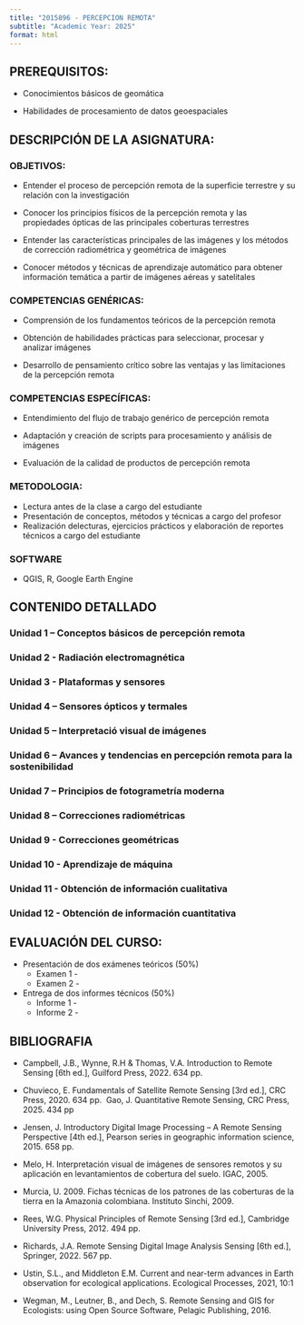 ```yaml
---
title: "2015896 - PERCEPCION REMOTA"
subtitle: "Academic Year: 2025"
format: html
---
```

## PREREQUISITOS:

- Conocimientos básicos de geomática

- Habilidades de procesamiento de datos geoespaciales

## DESCRIPCIÓN DE LA ASIGNATURA:

::: {.callout-important collapse=false}
### OBJETIVOS:

-	Entender el proceso de percepción remota de la superficie terrestre y su relación con la investigación 

- Conocer los principios físicos de la percepción remota y las propiedades ópticas de las principales coberturas terrestres  

- Entender las características principales de las imágenes y los métodos de corrección radiométrica y geométrica de imágenes 

- Conocer métodos y técnicas de aprendizaje automático  para obtener información temática a partir de imágenes aéreas y satelitales 


### COMPETENCIAS GENÉRICAS: 

-	Comprensión de los fundamentos teóricos de la percepción remota 

-	Obtención de habilidades prácticas para seleccionar, procesar y analizar imágenes 

-	Desarrollo de pensamiento crítico sobre las ventajas y las limitaciones de la percepción remota 


### COMPETENCIAS ESPECÍFICAS:

-	Entendimiento del flujo de trabajo genérico  de percepción remota 

- Adaptación y creación de scripts para  procesamiento y análisis de imágenes 

- Evaluación de la calidad de productos de percepción remota 


### METODOLOGIA:

-	Lectura antes de la clase a cargo del estudiante
- Presentación de conceptos, métodos y técnicas a cargo del profesor
-	Realización delecturas, ejercicios prácticos y elaboración de reportes técnicos a cargo  del estudiante

### SOFTWARE

-   QGIS, R, Google Earth Engine
:::


## CONTENIDO DETALLADO 

::: {.callout-important collapse=true}
### Unidad 1 –   Conceptos básicos de percepción remota 

### Unidad 2 -  Radiación electromagnética 

### Unidad 3 - Plataformas y sensores 

### Unidad 4 – Sensores ópticos y termales 

### Unidad 5 – Interpretació visual de imágenes

### Unidad 6 –  Avances y tendencias en percepción remota para la sostenibilidad

### Unidad 7 – Principios de fotogrametría moderna 

### Unidad 8 – Correcciones radiométricas

### Unidad 9 - Correcciones geométricas

### Unidad 10 - Aprendizaje de máquina

### Unidad 11 - Obtención de información cualitativa

### Unidad 12 - Obtención de información cuantitativa
:::


## EVALUACIÓN DEL CURSO: 

::: {.callout-important collapse=false}

-	Presentación de dos exámenes teóricos (50%)
    - Examen 1 - 
    - Examen 2 - 
-	Entrega de dos informes técnicos  (50%)
    - Informe 1 - 
    - Informe 2 - 

:::

## BIBLIOGRAFIA

::: {.callout-important collapse=true}

- Campbell, J.B., Wynne, R.H & Thomas, V.A. Introduction to Remote Sensing [6th ed.], Guilford Press, 2022. 634 pp. 
 
- Chuvieco, E. Fundamentals of Satellite Remote Sensing [3rd ed.], CRC Press, 2020. 634 pp. 
Gao, J. Quantitative Remote Sensing, CRC Press, 2025. 434 pp

- Jensen, J. Introductory Digital Image Processing – A Remote Sensing Perspective  [4th ed.], Pearson series in geographic information science, 2015. 658 pp. 

- Melo, H. Interpretación visual de imágenes de sensores remotos y su aplicación en levantamientos de cobertura del suelo. IGAC, 2005.  

- Murcia, U. 2009. Fichas técnicas de los patrones de las coberturas de la tierra en la Amazonia colombiana. Instituto Sinchi, 2009.  

- Rees, W.G. Physical Principles of Remote Sensing [3rd ed.],  Cambridge University Press, 2012. 494 pp. 
 
- Richards, J.A. Remote Sensing Digital Image Analysis Sensing [6th ed.], Springer, 2022. 567 pp. 

- Ustin, S.L., and Middleton E.M. Current and near-term advances in Earth observation for ecological applications. Ecological Processes, 2021, 10:1  

- Wegman, M., Leutner, B., and Dech, S. Remote Sensing and GIS for Ecologists: using Open Source Software, Pelagic Publishing, 2016. 



:::
